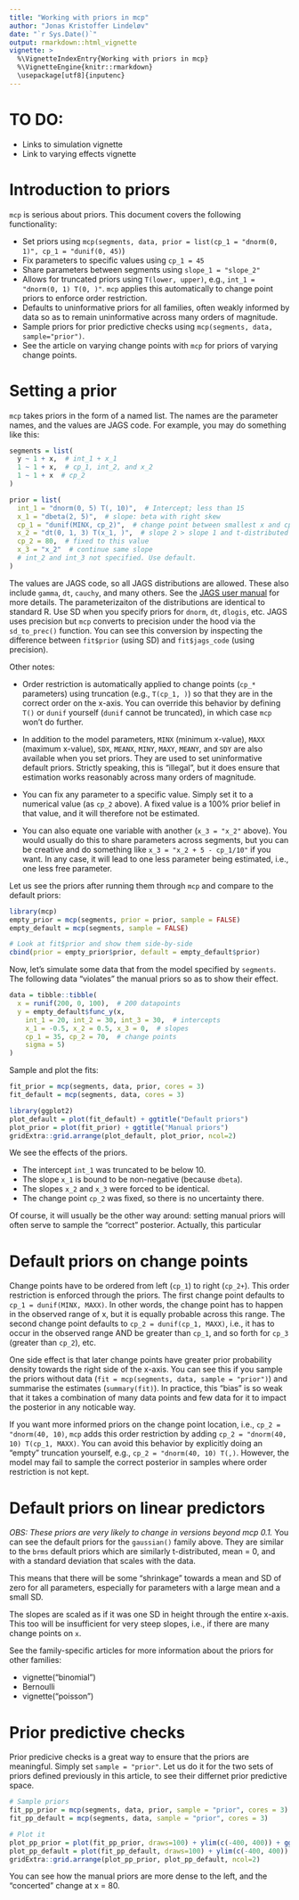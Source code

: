 ```yaml
---
title: "Working with priors in mcp"
author: "Jonas Kristoffer Lindeløv"
date: "`r Sys.Date()`"
output: rmarkdown::html_vignette
vignette: >
  %\VignetteIndexEntry{Working with priors in mcp}
  %\VignetteEngine{knitr::rmarkdown}
  \usepackage[utf8]{inputenc}
---
```



# TO DO:
 * Links to simulation vignette
 * Link to varying effects vignette


# Introduction to priors
`mcp` is serious about priors. This document covers the following functionality:

 * Set priors using `mcp(segments, data, prior = list(cp_1 = "dnorm(0, 1)", cp_1 = "dunif(0, 45)`)
 * Fix parameters to specific values using `cp_1 = 45`
 * Share parameters between segments using `slope_1 = "slope_2"`
 * Allows for truncated priors using `T(lower, upper)`, e.g., `int_1 = "dnorm(0, 1) T(0, )"`. `mcp` applies this automatically to change point priors to enforce order restriction.
 * Defaults to uninformative priors for all families, often weakly informed by data so as to remain uninformative across many orders of magnitude.
 * Sample priors for prior predictive checks using `mcp(segments, data, sample="prior")`.
 * See the article on varying change points with `mcp` <!-- insert link here --> for priors of varying change points.


# Setting a prior
`mcp` takes priors in the form of a named list. The names are the parameter names, and the values are JAGS code. For example, you may do something like this:

```r
segments = list(
  y ~ 1 + x,  # int_1 + x_1
  1 ~ 1 + x,  # cp_1, int_2, and x_2
  1 ~ 1 + x  # cp_2
)

prior = list(
  int_1 = "dnorm(0, 5) T(, 10)",  # Intercept; less than 15
  x_1 = "dbeta(2, 5)",  # slope: beta with right skew
  cp_1 = "dunif(MINX, cp_2)",  # change point between smallest x and cp_2
  x_2 = "dt(0, 1, 3) T(x_1, )",  # slope 2 > slope 1 and t-distributed
  cp_2 = 80,  # fixed to this value
  x_3 = "x_2"  # continue same slope
  # int_2 and int_3 not specified. Use default.
)
```

The values are JAGS code, so all JAGS distributions are allowed. These also include `gamma`, `dt`, `cauchy`, and many others. See the [JAGS user manual](https://web.sgh.waw.pl/~atoroj/ekonometria_bayesowska/jags_user_manual.pdf) for more details. The parameterizaiton of the distributions are identical to standard R. Use SD when you specify priors for `dnorm`, `dt`, `dlogis`, etc. JAGS uses precision but `mcp` converts to precision under the hood via the `sd_to_prec()` function. You can see this conversion by inspecting the difference between `fit$prior` (using SD) and `fit$jags_code` (using precision).

Other notes:

* Order restriction is automatically applied to change points (`cp_*` parameters) using truncation (e.g., `T(cp_1, )`) so that they are in the correct order on the x-axis. You can override this behavior by defining `T()` or `dunif` yourself (`dunif` cannot be truncated), in which case `mcp` won't do further.

* In addition to the model parameters, `MINX` (minimum x-value), `MAXX` (maximum x-value), `SDX`, `MEANX`, `MINY`, `MAXY`, `MEANY`, and `SDY` are also available when you set priors. They are used to set uninformative default priors. Strictly speaking, this is "illegal", but it does ensure that estimation works reasonably across many orders of magnitude.

* You can fix any parameter to a specific value. Simply set it to a numerical value
(as `cp_2` above). A fixed value is a 100% prior belief in that value, and it will therefore not be estimated.

* You can also equate one variable with another (`x_3 = "x_2"` above). You would usually do this to share parameters across segments, but you can be creative and do something like `x_3 = "x_2 + 5 - cp_1/10"` if you want. In any case, it will lead to one less parameter being estimated, i.e., one less free parameter.

Let us see the priors after running them through `mcp` and compare to the default priors:

```r
library(mcp)
empty_prior = mcp(segments, prior = prior, sample = FALSE)
empty_default = mcp(segments, sample = FALSE)

# Look at fit$prior and show them side-by-side
cbind(prior = empty_prior$prior, default = empty_default$prior)
```

Now, let's simulate some data that from the model specified by `segments`. The following data "violates" the manual priors so as to show their effect.

```r
data = tibble::tibble(
  x = runif(200, 0, 100),  # 200 datapoints
  y = empty_default$func_y(x, 
    int_1 = 20, int_2 = 30, int_3 = 30,  # intercepts
    x_1 = -0.5, x_2 = 0.5, x_3 = 0,  # slopes
    cp_1 = 35, cp_2 = 70,  # change points
    sigma = 5)
)
```


Sample and plot the fits:

```r
fit_prior = mcp(segments, data, prior, cores = 3)
fit_default = mcp(segments, data, cores = 3)
```
```r
library(ggplot2)
plot_default = plot(fit_default) + ggtitle("Default priors")
plot_prior = plot(fit_prior) + ggtitle("Manual priors")
gridExtra::grid.arrange(plot_default, plot_prior, ncol=2)
```

We see the effects of the priors.

 * The intercept `int_1` was truncated to be below 10.
 * The slope `x_1` is bound to be non-negative (because `dbeta`).
 * The slopes `x_2` and `x_3` were forced to be identical.
 * The change point `cp_2` was fixed, so there is no uncertainty there.

Of course, it will usually be the other way around: setting manual priors will often serve to sample the "correct" posterior. Actually, this particular 


# Default priors on change points
Change points have to be ordered from left (`cp_1`) to right (`cp_2+`). This order restriction is enforced through the priors. The first change point defaults to `cp_1 = dunif(MINX, MAXX)`. In other words, the change point has to happen in the observed range of x, but it is equally probable across this range. The second change point defaults to `cp_2 = dunif(cp_1, MAXX)`, i.e., it has to occur in the observed range AND be greater than `cp_1`, and so forth for `cp_3` (greater than `cp_2`), etc.

One side effect is that later change points have greater prior probability density towards the right side of the x-axis. You can see this if you sample the priors without data (`fit = mcp(segments, data, sample = "prior")`) and summarise the estimates (`summary(fit)`). In practice, this "bias" is so weak that it takes a combination of many data points and few data for it to impact the posterior in any noticable way.

If you want more informed priors on the change point location, i.e., `cp_2 = "dnorm(40, 10)`, `mcp` adds this order restriction by adding `cp_2 = "dnorm(40, 10) T(cp_1, MAXX)`. You can avoid this behavior by explicitly doing an "empty" truncation yourself, e.g., `cp_2 = "dnorm(40, 10) T(,)`. However, the model may fail to sample the correct posterior in samples where order restriction is not kept.


# Default priors on linear predictors
*OBS: These priors are very likely to change in versions beyond mcp 0.1.*
You can see the default priors for the `gaussian()` family above. They are similar to the `brms` default priors which are similarly t-distributed, mean = 0, and with a standard deviation that scales with the data.

This means that there will be some "shrinkage" towards a mean and SD of zero for all parameters, especially for parameters with a large mean and a small SD.

The slopes are scaled as if it was one SD in height through the entire x-axis. This too will be insufficient for very steep slopes, i.e., if there are many change points on `x`.

See the family-specific articles for more information about the priors for other families:

 * vignette("binomial")
 * Bernoulli
 * vignette("poisson")


# Prior predictive checks
Prior predicive checks is a great way to ensure that the priors are meaningful. Simply set `sample = "prior"`. Let us do it for the two sets of priors defined previously in this article, to see their differnet prior predictive space.

```r
# Sample priors 
fit_pp_prior = mcp(segments, data, prior, sample = "prior", cores = 3)
fit_pp_default = mcp(segments, data, sample = "prior", cores = 3)

# Plot it
plot_pp_prior = plot(fit_pp_prior, draws=100) + ylim(c(-400, 400)) + ggtitle("Manual prior")
plot_pp_default = plot(fit_pp_default, draws=100) + ylim(c(-400, 400)) + ggtitle("Default prior")
gridExtra::grid.arrange(plot_pp_prior, plot_pp_default, ncol=2)
```

You can see how the manual priors are more dense to the left, and the "concerted" change at x = 80.
